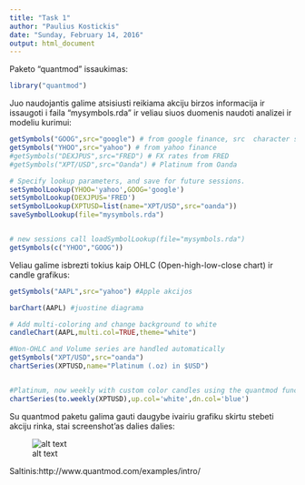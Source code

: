 ```yaml
---
title: "Task 1"
author: "Paulius Kostickis"
date: "Sunday, February 14, 2016"
output: html_document
---
```


Paketo "quantmod" issaukimas:
```r
library("quantmod")
```

Juo naudojantis galime atsisiusti reikiama akciju birzos informacija ir issaugoti i faila "mysymbols.rda" ir veliau siuos duomenis naudoti analizei ir modeliu kurimui:
```r
getSymbols("GOOG",src="google") # from google finance, src  character string specifying sourcing method. (google)
getSymbols("YHOO",src="yahoo") # from yahoo finance 
#getSymbols("DEXJPUS",src="FRED") # FX rates from FRED 
#getSymbols("XPT/USD",src="Oanda") # Platinum from Oanda 

# Specify lookup parameters, and save for future sessions. 
setSymbolLookup(YHOO='yahoo',GOOG='google') 
setSymbolLookup(DEXJPUS='FRED') 
setSymbolLookup(XPTUSD=list(name="XPT/USD",src="oanda")) 
saveSymbolLookup(file="mysymbols.rda") 


# new sessions call loadSymbolLookup(file="mysymbols.rda") 
getSymbols(c("YHOO","GOOG")) 

```

Veliau galime isbrezti tokius kaip OHLC (Open-high-low-close chart) ir candle grafikus:
```r
getSymbols("AAPL",src="yahoo") #Apple akcijos

barChart(AAPL) #juostine diagrama

# Add multi-coloring and change background to white 
candleChart(AAPL,multi.col=TRUE,theme="white")

#Non-OHLC and Volume series are handled automatically 
getSymbols("XPT/USD",src="oanda") 
chartSeries(XPTUSD,name="Platinum (.oz) in $USD") 


#Platinum, now weekly with custom color candles using the quantmod function to.weekly 
chartSeries(to.weekly(XPTUSD),up.col='white',dn.col='blue')
```

Su quantmod paketu galima gauti daugybe ivairiu grafiku skirtu stebeti akciju rinka, stai screenshot'as dalies dalies:

![alt text](http://www.quantmod.com/gallery/dozen-charts.png)

Saltinis:http://www.quantmod.com/examples/intro/